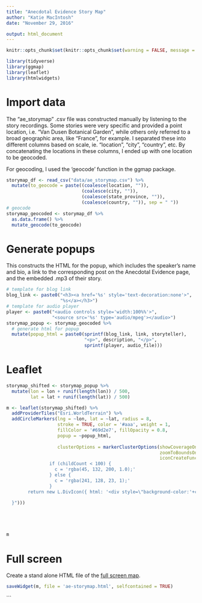 ```yaml
---
title: "Anecdotal Evidence Story Map"
author: "Katie MacIntosh"
date: "November 29, 2016"

output: html_document
---
```


```r
knitr::opts_chunk$set(knitr::opts_chunk$set(warning = FALSE, message = FALSE))
```


```r

library(tidyverse)
library(ggmap)
library(leaflet)
library(htmlwidgets)
```

# Import data

The "ae_storymap" .csv file was constructed manually by listening to the story recordings. Some stories were very specific and provided a point location, i.e. "Van Dusen Botanical Garden", while others only referred to a broad geographic area, like "France", for example. I separated these into different columns based on scale, ie. "location", "city", "country", etc. By concatenating the locations in these columns, I ended up with one location to be geocoded.

For geocoding, I used the 'geocode' function in the ggmap package.

```r
storymap_df <- read_csv("data/ae_storymap.csv") %>%
  mutate(to_geocode = paste((coalesce(location, "")), 
                            (coalesce(city, "")), 
                            (coalesce(state_province, "")), 
                            (coalesce(country, "")), sep = " "))
# geocode
storymap_geocoded <- storymap_df %>% 
  as.data.frame() %>% 
  mutate_geocode(to_geocode)

```

# Generate popups

This constructs the HTML for the popup, which includes the speaker's name and bio, a link to the corresponding post on the Anecdotal Evidence page, and the embedded .mp3 of their story.

```r
# template for blog link
blog_link <- paste0("<h3><a href='%s' style='text-decoration:none'>",
                    "%s</a></h3>")
# template for audio player
player <- paste0("<audio controls style='width:100%%'>",
                 "<source src='%s' type='audio/mpeg'></audio>")
storymap_popup <- storymap_geocoded %>% 
  # generate html for popup
  mutate(popup_html = paste0(sprintf(blog_link, link, storyteller),
                             "<p>", description, "</p>",
                             sprintf(player, audio_file)))
```

# Leaflet

```r

storymap_shifted <- storymap_popup %>% 
  mutate(lon = lon + runif(length(lon)) / 500,
         lat = lat + runif(length(lat)) / 500)

m <- leaflet(storymap_shifted) %>% 
  addProviderTiles("Esri.WorldTerrain") %>% 
  addCircleMarkers(lng = ~lon, lat = ~lat, radius = 8, 
                   stroke = TRUE, color = '#aaa', weight = 1, 
                   fillColor = '#69d2e7', fillOpacity = 0.8,
                   popup = ~popup_html,
                   
                   clusterOptions = markerClusterOptions(showCoverageOnHover = FALSE,
                                                         zoomToBoundsOnClick = TRUE,
                                                         iconCreateFunction=JS("function (cluster) {            var childCount = cluster.getChildCount();  
                if (childCount < 100) {  
                  c = 'rgba(45, 132, 200, 1.0);'
                } else { 
                  c = 'rgba(241, 128, 23, 1);'  
                }    
        return new L.DivIcon({ html: '<div style=\"background-color:'+c+'\"><span>' + childCount + '</span></div>', className: 'marker-cluster', iconSize: new L.Point(40, 40) });

  }")))





m


```

# Full screen

Create a stand alone HTML file of the [full screen map](ae-storymap.html).

```r
saveWidget(m, file = 'ae-storymap.html', selfcontained = TRUE)
```
```
